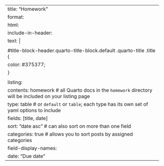 ---
title: "Homework"
format: 
   html:
     include-in-header: 
        text: |
          <style>
          #title-block-header.quarto-title-block.default .quarto-title .title {
          color: #375377;
          }
          </style>
listing: 
  contents: homework # all Quarto docs in the `homework` directory will be included on your listing page
  type: table # or `default` or `table`; each type has its own set of yaml options to include
  fields: [title, date]
  sort: "date asc" # can also sort on more than one field
  categories: true # allows you to sort posts by assigned categories 
  field-display-names:
    date: "Due date"
---